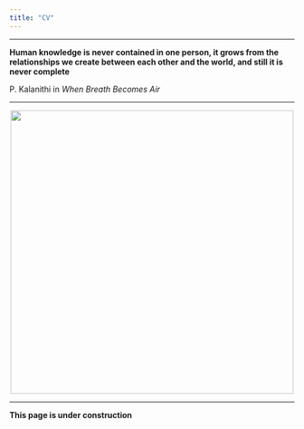 ```yaml
---
title: "CV"
---
```


----

**Human knowledge is never contained in one person, it grows from the relationships we create between each other and the world, and still it is never complete** 

P. Kalanithi in _When Breath Becomes Air_

----

<center><img src="images/aciddlab.jpg" width="500px"></center>

----

**This page is under construction**